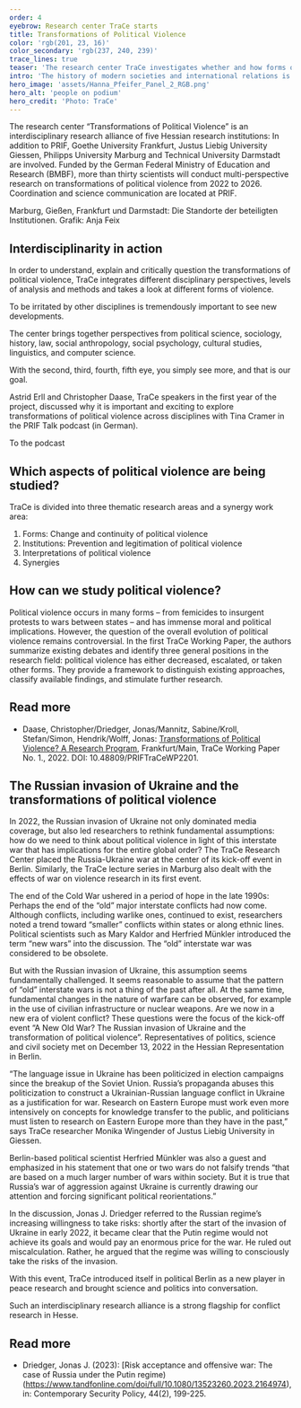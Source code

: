 ```yaml
---
order: 4
eyebrow: Research center TraCe starts
title: Transformations of Political Violence
color: 'rgb(201, 23, 16)'
color_secondary: 'rgb(237, 240, 239)'
trace_lines: true
teaser: 'The research center TraCe investigates whether and how forms of political violence change – for example, in the war between Russia and Ukraine.'
intro: 'The history of modern societies and international relations is usually told as a gradual renunciation of violence. However, there can be no question of an end to political violence. On the contrary, current trends point in the opposite direction: worldwide conflict has increased in intensity again; globalization and technological change make new forms of warlike and terrorist violence possible. These developments point to transformations that challenge existing norms and practices for containing political violence. The research center “Transformations of Political Violence” (TraCe) examines these developments with the aim of identifying the consequences for intra-societal and international peace and developing strategies to contain political violence under changing conditions.'
hero_image: 'assets/Hanna_Pfeifer_Panel_2_RGB.png'
hero_alt: 'people on podium'
hero_credit: 'Photo: TraCe'
---
```


<Callout eyebrow="Infobox" title="Who is TraCe?" expandable={false}>

The research center “Transformations of Political Violence” is an interdisciplinary research alliance of five Hessian research institutions: In addition to PRIF, Goethe University Frankfurt, Justus Liebig University Giessen, Philipps University Marburg and Technical University Darmstadt are involved. Funded by the German Federal Ministry of Education and Research (BMBF), more than thirty scientists will conduct multi-perspective research on transformations of political violence from 2022 to 2026. Coordination and science communication are located at PRIF.

</Callout>

<Person name="The partners" image="assets/hessenskizze_29062022.png" image_alt="map of Hesse showing Marburg, Gießen, Frankfurt and Darmstadt" >

Marburg, Gießen, Frankfurt und Darmstadt: Die Standorte der beteiligten Institutionen. Grafik: Anja Feix

</Person>

## Interdisciplinarity in action 

In order to understand, explain and critically question the transformations of political violence, TraCe integrates different disciplinary perspectives, levels of analysis and methods and takes a look at different forms of violence.

<Quote cite="Christopher Daase, PRIF Talk, 23.03.2023">

To be irritated by other disciplines is tremendously important to see new developments.

</Quote>

The center brings together perspectives from political science, sociology, history, law, social anthropology, social psychology, cultural studies, linguistics, and computer science. 

<Quote cite="Astrid Erll, PRIF TALK, 23.03.2023">

With the second, third, fourth, fifth eye, you simply see more, and that is our goal.

</Quote>

Astrid Erll and Christopher Daase, TraCe speakers in the first year of the project, discussed why it is important and exciting to explore transformations of political violence across disciplines with Tina Cramer in the PRIF Talk podcast (in German).

<CallToAction url="https://blog.prif.org/2023/03/23/podcast-006-die-transformation-politischer-gewalt/">

To the podcast

</CallToAction>

## Which aspects of political violence are being studied?

TraCe is divided into three thematic research areas and a synergy work area:

1. Forms: Change and continuity of political violence
2. Institutions: Prevention and legitimation of political violence
3. Interpretations of political violence
4. Synergies

## How can we study political violence?

Political violence occurs in many forms – from femicides to insurgent protests to wars between states – and has immense moral and political implications. However, the question of the overall evolution of political violence remains controversial. In the first TraCe Working Paper, the authors summarize existing debates and identify three general positions in the research field: political violence has either decreased, escalated, or taken other forms. They provide a framework to distinguish existing approaches, classify available findings, and stimulate further research.

<Notes>

## Read more

- Daase, Christopher/Driedger, Jonas/Mannitz, Sabine/Kroll, Stefan/Simon, Hendrik/Wolff, Jonas: [Transformations of Political Violence? A Research Program](https://www.hsfk.de/publikationen/publikationssuche/publikation/transformations-of-political-violence), Frankfurt/Main, TraCe Working Paper No. 1., 2022. DOI: 10.48809/PRIFTraCeWP2201.

</Notes>

## The Russian invasion of Ukraine and the transformations of political violence

In 2022, the Russian invasion of Ukraine not only dominated media coverage, but also led researchers to rethink fundamental assumptions: how do we need to think about political violence in light of this interstate war that has implications for the entire global order? The TraCe Research Center placed the Russia-Ukraine war at the center of its kick-off event in Berlin. Similarly, the TraCe lecture series in Marburg also dealt with the effects of war on violence research in its first event.

The end of the Cold War ushered in a period of hope in the late 1990s: Perhaps the end of the “old” major interstate conflicts had now come. Although conflicts, including warlike ones, continued to exist, researchers noted a trend toward “smaller” conflicts within states or along ethnic lines. Political scientists such as Mary Kaldor and Herfried Münkler introduced the term “new wars” into the discussion. The “old” interstate war was considered to be obsolete.

But with the Russian invasion of Ukraine, this assumption seems fundamentally challenged. It seems reasonable to assume that the pattern of “old” interstate wars is not a thing of the past after all. At the same time, fundamental changes in the nature of warfare can be observed, for example in the use of civilian infrastructure or nuclear weapons. Are we now in a new era of violent conflict? These questions were the focus of the kick-off event “A New Old War? The Russian invasion of Ukraine and the transformation of political violence”. Representatives of politics, science and civil society met on December 13, 2022 in the Hessian Representation in Berlin. 

<Callout eyebrow="Info box" title="What role does language play?" expandable={false}>

“The language issue in Ukraine has been politicized in election campaigns since the breakup of the Soviet Union. Russia’s propaganda abuses this politicization to construct a Ukrainian-Russian language conflict in Ukraine as a justification for war. Research on Eastern Europe must work even more intensively on concepts for knowledge transfer to the public, and politicians must listen to research on Eastern Europe more than they have in the past,” says TraCe researcher Monika Wingender of Justus Liebig University in Giessen.
</Callout>

Berlin-based political scientist Herfried Münkler was also a guest and emphasized in his statement that one or two wars do not falsify trends “that are based on a much larger number of wars within society. But it is true that Russia’s war of aggression against Ukraine is currently drawing our attention and forcing significant political reorientations.”

In the discussion, Jonas J. Driedger referred to the Russian regime’s increasing willingness to take risks: shortly after the start of the invasion of Ukraine in early 2022, it became clear that the Putin regime would not achieve its goals and would pay an enormous price for the war. He ruled out miscalculation. Rather, he argued that the regime was willing to consciously take the risks of the invasion.

With this event, TraCe introduced itself in political Berlin as a new player in peace research and brought science and politics into conversation.

<Quote cite="Angela Dorn, Hessian Minister of State for Science and the Arts, at the kick-off event">

Such an interdisciplinary research alliance is a strong flagship for conflict research in Hesse.

</Quote>

<Notes>

## Read more

- Driedger, Jonas J. (2023): [Risk acceptance and offensive war: The case of Russia under the Putin regime)(https://www.tandfonline.com/doi/full/10.1080/13523260.2023.2164974), in: Contemporary Security Policy, 44(2), 199-225. 

</Notes>